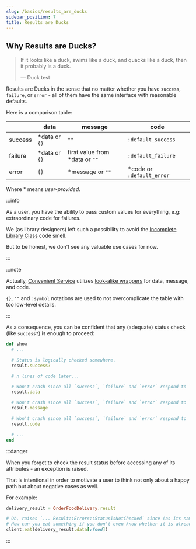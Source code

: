```yaml
---
slug: /basics/results_are_ducks
sidebar_position: 7
title: Results are Ducks
---
```


## Why Results are Ducks?

> If it looks like a duck, swims like a duck, and quacks like a duck, then it probably is a duck.
>
> — Duck test

Results are Ducks in the sense that no matter whether you have `success`, `failure`, or `error` - all of them have the same interface with reasonable defaults.

Here is a comparison table:

| | data | message | code |
| - | - | - | - |
| success | *data or `{}` | `""` | `:default_success` |
| failure | *data or `{}` | first value from *data or `""` | `:default_failure` |
| error | `{}` | *message or `""` | *code or `:default_error` |

Where \* means _user-provided_.

:::info

As a user, you have the ability to pass custom values for everything, e.g: extraordinary code for failures.

We (as library designers) left such a possibility to avoid the [Incomplete Library Class](https://refactoring.guru/smells/incomplete-library-class) code smell.

But to be honest, we don't see any valuable use cases for now.

:::

:::note

Actually, [Convenient Service](/) utilizes [look-alike wrappers](https://www.justinweiss.com/articles/a-decorator-vs-a-subclass/) for data, message, and code.

`{}`, `""` and `:symbol` notations are used to not overcomplicate the table with too low-level details.

:::

As a consequence, you can be confident that any (adequate) status check (like `success?`) is enough to proceed:

```ruby
def show
  # ...

  # Status is logically checked somewhere.
  result.success?

  # n lines of code later...

  # Won't crash since all `success`, `failure` and `error` respond to `data` and have reasonable defaults.
  result.data

  # Won't crash since all `success`, `failure` and `error` respond to `message` and have reasonable defaults.
  result.message

  # Won't crash since all `success`, `failure` and `error` respond to `code` and have reasonable defaults.
  result.code

  # ...
end
```

:::danger

When you forget to check the result status before accessing any of its attributes - an exception is raised.

That is intentional in order to motivate a user to think not only about a happy path but about negative cases as well.

For example:

```ruby
delivery_result = OrderFoodDelivery.result

# Oh, raises `... Result::Errors::StatusIsNotChecked` since (as its name states) status is not checked.
# How can you eat something if you don't even know whether it is already delivered or not 🙂?
client.eat(delivery_result.data[:food])
```

:::
